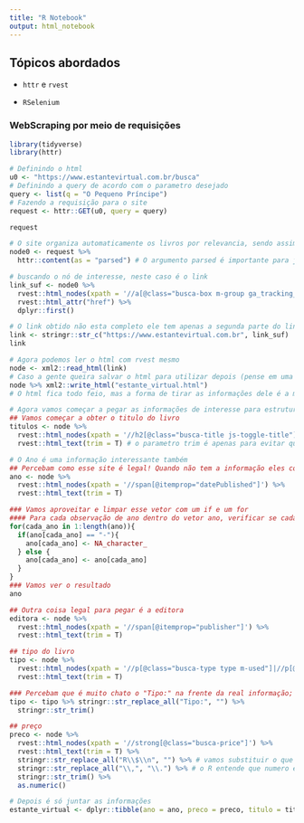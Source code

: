 ```yaml
---
title: "R Notebook"
output: html_notebook
---
```


## Tópicos abordados

- `httr` e `rvest`

- `RSelenium`

### WebScraping por meio de requisições

```r
library(tidyverse)
library(httr)
```

```r
# Definindo o html
u0 <- "https://www.estantevirtual.com.br/busca"
# Definindo a query de acordo com o parametro desejado
query <- list(q = "O Pequeno Príncipe")
# Fazendo a requisição para o site
request <- httr::GET(u0, query = query)

request

# O site organiza automaticamente os livros por relevancia, sendo assim vamos pegar o primeiro link
node0 <- request %>% 
  httr::content(as = "parsed") # O argumento parsed é importante para já obtermos o html parseado

# buscando o nó de interesse, neste caso é o link
link_suf <- node0 %>% 
  rvest::html_nodes(xpath = '//a[@class="busca-box m-group ga_tracking_event desktop"]') %>% 
  rvest::html_attr("href") %>% 
  dplyr::first()

# O link obtido não esta completo ele tem apenas a segunda parte do link. Vamos montá-lo
link <- stringr::str_c("https://www.estantevirtual.com.br", link_suf)
link

# Agora podemos ler o html com rvest mesmo
node <- xml2::read_html(link)
# Caso a gente queira salvar o html para utilizar depois (pense em uma situação que nós não temos internet)
node %>% xml2::write_html("estante_virtual.html")
# O html fica todo feio, mas a forma de tirar as informações dele é a mesma.

# Agora vamos começar a pegar as informações de interesse para estrutura-las em tabelas. Esse processo é chamado de parser e o que basicamente estamos fazendo é parsear um arquivo HTML
## Vamos começar a obter o titulo do livro
titulos <- node %>% 
  rvest::html_nodes(xpath = '//h2[@class="busca-title js-toggle-title"]') %>% 
  rvest::html_text(trim = T) # o parametro trim é apenas para evitar que a string venha algo como "   Pequeno Príncipe  "

# O Ano é uma informação interessante também
## Percebam como esse site é legal! Quando não tem a informação eles colocam um "-". Se não tivessemos isso, teriamos problemas
ano <- node %>% 
  rvest::html_nodes(xpath = '//span[@itemprop="datePublished"]') %>% 
  rvest::html_text(trim = T)

### Vamos aproveitar e limpar esse vetor com um if e um for
#### Para cada observação de ano dentro do vetor ano, verificar se cada elemento é igual a "-". Em caso positivo, substituir "-" por NA; caso contrario, manter como está
for(cada_ano in 1:length(ano)){
  if(ano[cada_ano] == "-"){
    ano[cada_ano] <- NA_character_
  } else {
    ano[cada_ano] <- ano[cada_ano]
  }
}
### Vamos ver o resultado
ano

## Outra coisa legal para pegar é a editora
editora <- node %>% 
  rvest::html_nodes(xpath = '//span[@itemprop="publisher"]') %>%
  rvest::html_text(trim = T)

## tipo do livro
tipo <- node %>%
  rvest::html_nodes(xpath = '//p[@class="busca-type type m-used"]|//p[@class="busca-type type m-new"]') %>% 
  rvest::html_text(trim = T)

### Percebam que é muito chato o "Tipo:" na frente da real informação; vamos remove-lo
tipo <- tipo %>% stringr::str_replace_all("Tipo:", "") %>% 
  stringr::str_trim()

## preço
preco <- node %>% 
  rvest::html_nodes(xpath = '//strong[@class="busca-price"]') %>% 
  rvest::html_text(trim = T) %>% 
  stringr::str_replace_all("R\\$\\n", "") %>% # vamos substituir o que nao queremos
  stringr::str_replace_all("\\,", "\\.") %>% # o R entende que numero é separado por pont
  stringr::str_trim() %>% 
  as.numeric()

# Depois é só juntar as informações
estante_virtual <- dplyr::tibble(ano = ano, preco = preco, titulo = titulos, tipo = tipo)
```
 


